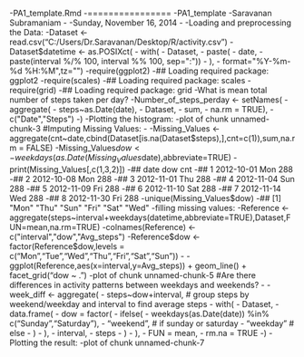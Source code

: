 -PA1_template.Rmd
-================
-PA1_template
-Saravanan Subramaniam
-
-Sunday, November 16, 2014
-
-Loading and preprocessing the Data:
-Dataset <- read.csv("C:/Users/Dr.Saravanan/Desktop/R/activity.csv")
-Dataset$datetime <- as.POSIXct(
-  with(
-    Dataset,
-    paste(
-      date,
-      paste(interval %/% 100, interval %% 100, sep=":"))
-  ),
-  format="%Y-%m-%d %H:%M",tz="")
-require(ggplot2)
-## Loading required package: ggplot2
-require(scales)
-## Loading required package: scales
-require(grid)
-## Loading required package: grid
-What is mean total number of steps taken per day?
-Number_of_steps_perday <- setNames(
-  aggregate(
-    steps~as.Date(date),
-    Dataset,
-    sum,
-    na.rm = TRUE),
-  c("Date","Steps")
-)
-Plotting the histogram:
-plot of chunk unnamed-chunk-3 #Imputing Missing Values:
-
-Missing_Values <- aggregate(cnt~date,cbind(Dataset[is.na(Dataset$steps),],cnt=c(1)),sum,na.rm = FALSE)
-Missing_Values$dow <- weekdays(as.Date(Missing_Values$date),abbreviate=TRUE)
-print(Missing_Values[,c(1,3,2)])
-##         date dow cnt
-## 1 2012-10-01 Mon 288
-## 2 2012-10-08 Mon 288
-## 3 2012-11-01 Thu 288
-## 4 2012-11-04 Sun 288
-## 5 2012-11-09 Fri 288
-## 6 2012-11-10 Sat 288
-## 7 2012-11-14 Wed 288
-## 8 2012-11-30 Fri 288
-unique(Missing_Values$dow)
-## [1] "Mon" "Thu" "Sun" "Fri" "Sat" "Wed"
-filling missing values:
-Reference <- aggregate(steps~interval+weekdays(datetime,abbreviate=TRUE),Dataset,FUN=mean,na.rm=TRUE)
-colnames(Reference) <- c("interval","dow","Avg_steps")
-Reference$dow <- factor(Reference$dow,levels = c("Mon","Tue","Wed","Thu","Fri","Sat","Sun"))
-
-ggplot(Reference,aes(x=interval,y=Avg_steps)) + geom_line() + facet_grid("dow ~ .")
-plot of chunk unnamed-chunk-5 #Are there differences in activity patterns between weekdays and weekends?
-
-week_diff <- aggregate(
-  steps~dow+interval,  # group steps by weekend/weekday and interval to find average steps 
-  with(
-    Dataset,
-    data.frame(
-      dow = factor(
-        ifelse(
-          weekdays(as.Date(date)) %in% c("Sunday","Saturday"),
-          "weekend",  # if sunday or saturday
-          "weekday"   # else
-        )
-      ),
-      interval,
-      steps
-    )
-  ),
-  FUN = mean,
-  rm.na = TRUE
-)
-Plotting the result:
-plot of chunk unnamed-chunk-7
